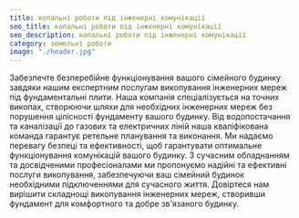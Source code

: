 ```yaml
---
title: копальні роботи під інженерні комунікації
seo_title: копальні роботи під інженерні комунікації
seo_description: копальні роботи під інженерні комунікації
category: земельні роботи
image: "./header.jpg"
---
```

Забезпечте безперебійне функціонування вашого сімейного будинку завдяки нашим експертним послугам викопування інженерних мереж під фундаментальні плити. Наша компанія спеціалізується на точних викопах, створюючи шляхи для необхідних інженерних мереж без порушення цілісності фундаменту вашого будинку. Від водопостачання та каналізації до газових та електричних ліній наша кваліфікована команда гарантує ретельне планування та виконання. Ми надаємо перевагу безпеці та ефективності, щоб гарантувати оптимальне функціонування комунікацій вашого будинку. З сучасним обладнанням та досвідченими професіоналами ми пропонуємо надійні та ефективні послуги викопування, забезпечуючи ваш сімейний будинок необхідними підключеннями для сучасного життя. Довіртеся нам вирішити складнощі викопування інженерних мереж, створивши фундамент для комфортного та добре зв'язаного будинку.